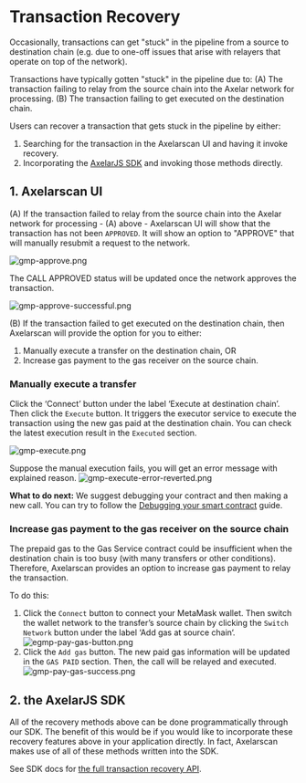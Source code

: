 # Transaction Recovery
Occasionally, transactions can get "stuck" in the pipeline from a source to destination chain (e.g. due to one-off issues that arise with relayers that operate on top of the network).

Transactions have typically gotten "stuck" in the pipeline due to:
(A) The transaction failing to relay from the source chain into the Axelar network for processing.
(B) The transaction failing to get executed on the destination chain.

Users can recover a transaction that gets stuck in the pipeline by either: 
1. Searching for the transaction in the Axelarscan UI and having it invoke recovery.
2. Incorporating the [AxelarJS SDK](/dev/axelarjs-sdk/token-transfer-dep-addr) and invoking those methods directly.

## 1. Axelarscan UI

(A) If the transaction failed to relay from the source chain into the Axelar network for processing - (A) above - Axelarscan UI will show that the transaction has not been `APPROVED`. It will show an option to "APPROVE" that will manually resubmit a request to the network.

![gmp-approve.png](/images/gmp-approve.png)

The CALL APPROVED status will be updated once the network approves the transaction.

![gmp-approve-successful.png](/images/gmp-approve-successful.png)

(B) If the transaction failed to get executed on the destination chain, then Axelarscan will provide the option for you to either:
1. Manually execute a transfer on the destination chain, OR
2. Increase gas payment to the gas receiver on the source chain.

### Manually execute a transfer
Click the ‘Connect’ button under the label ‘Execute at destination chain’. Then click the `Execute` button. It triggers the executor service to execute the transaction using the new gas paid at the destination chain. You can check the latest execution result in the `Executed` section.

![gmp-execute.png](/images/gmp-execute.png)

Suppose the manual execution fails, you will get an error message with explained reason.
![gmp-execute-error-reverted.png](/images/gmp-execute-error-reverted.png)

**What to do next:** We suggest debugging your contract and then making a new call. You can try to follow the [Debugging your smart contract](../debug/debugging-your-smart-contract) guide.

### Increase gas payment to the gas receiver on the source chain
The prepaid gas to the Gas Service contract could be insufficient when the destination chain is too busy (with many transfers or other conditions). Therefore, Axelarscan provides an option to increase gas payment to relay the transaction. 

To do this:
1. Click the `Connect` button to connect your MetaMask wallet. Then switch the wallet network to the transfer’s source chain by clicking the `Switch Network` button under the label ‘Add gas at source chain‘.
![egmp-pay-gas-button.png](/images/gmp-pay-gas-button.png)
2. Click the `Add gas` button. The new paid gas information will be updated in the `GAS PAID` section. Then, the call will be relayed and executed.
![gmp-pay-gas-success.png](/images/gmp-pay-gas-success.png)

## 2. the AxelarJS SDK

All of the recovery methods above can be done programmatically through our SDK. The benefit of this would be if you would like to incorporate these recovery features above in your application directly. In fact, Axelarscan makes use of all of these methods written into the SDK. 

See SDK docs for [the full transaction recovery API](/dev/axelarjs-sdk/tx-status-query-recovery#query-transaction-status-by-txhash).
